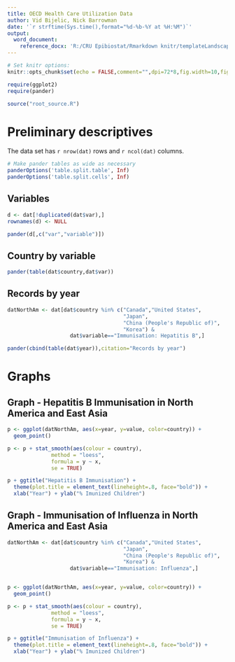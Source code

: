 ```yaml
---
title: OECD Health Care Utilization Data
author: Vid Bijelic, Nick Barrowman
date: '`r strftime(Sys.time(),format="%d-%b-%Y at %H:%M")`'
output: 
  word_document:
    reference_docx: 'R:/CRU Epibiostat/Rmarkdown knitr/templateLandscape8ptArialNarrowMargins.docx'
---
```


```r
# Set knitr options: 
knitr::opts_chunk$set(echo = FALSE,comment="",dpi=72*8,fig.width=10,fig.height=6.2)

require(ggplot2)
require(pander)
```

```r
source("root_source.R")
```

# Preliminary descriptives

The data set has `r nrow(dat)` rows and `r ncol(dat)` columns.

```r
# Make pander tables as wide as necessary
panderOptions('table.split.table', Inf)
panderOptions('table.split.cells', Inf)
```

## Variables
```r
d <- dat[!duplicated(dat$var),]
rownames(d) <- NULL

pander(d[,c("var","variable")])
```

## Country by variable

```r
pander(table(dat$country,dat$var))
```

## Records by year

```r

datNorthAm <- dat[dat$country %in% c("Canada","United States",
                                     "Japan",
                                     "China (People's Republic of)",
                                     "Korea") &
                    dat$variable=="Immunisation: Hepatitis B",]

pander(cbind(table(dat$year)),citation="Records by year")


```

# Graphs

## Graph - Hepatitis B Immunisation in North America and East Asia

```r



p <- ggplot(datNorthAm, aes(x=year, y=value, color=country)) +
  geom_point()

p <- p + stat_smooth(aes(colour = country),
              method = "loess", 
              formula = y ~ x, 
              se = TRUE)

p + ggtitle("Hepatitis B Immunisation") +
  theme(plot.title = element_text(lineheight=.8, face="bold")) +
  xlab("Year") + ylab("% Imunized Children")

```

## Graph - Immunisation of Influenza in North America and East Asia

```r

datNorthAm <- dat[dat$country %in% c("Canada","United States",
                                     "Japan",
                                     "China (People's Republic of)",
                                     "Korea") &
                    dat$variable=="Immunisation: Influenza",]


p <- ggplot(datNorthAm, aes(x=year, y=value, color=country)) +
  geom_point()

p <- p + stat_smooth(aes(colour = country),
              method = "loess", 
              formula = y ~ x, 
              se = TRUE)

p + ggtitle("Immunisation of Influenza") +
  theme(plot.title = element_text(lineheight=.8, face="bold")) +
  xlab("Year") + ylab("% Imunized Children")

```



